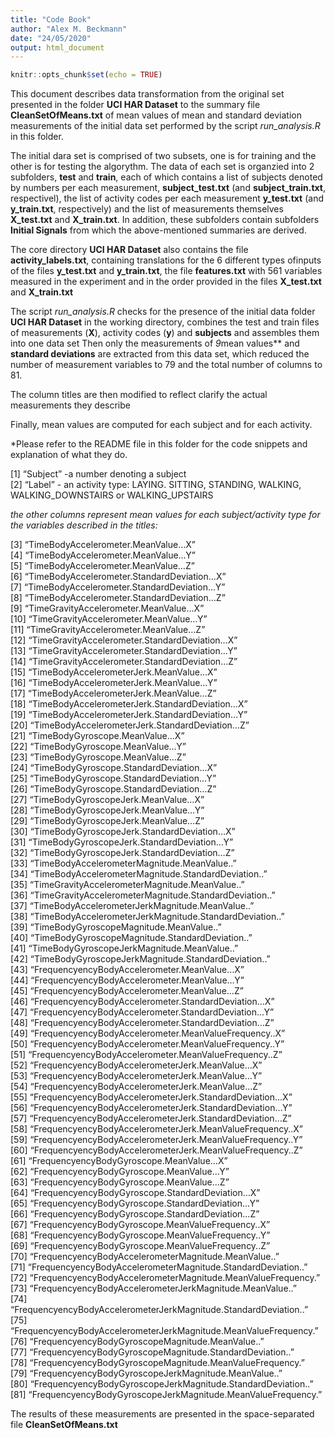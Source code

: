 ```yaml
---
title: "Code Book"
author: "Alex M. Beckmann"
date: "24/05/2020"
output: html_document
---
```


```r
knitr::opts_chunk$set(echo = TRUE)
```

This document describes data transformation from the original set presented in the folder **UCI HAR Dataset** to the summary file **CleanSetOfMeans.txt** of mean values of mean and standard deviation measurements of the initial data set performed by the script *run_analysis.R* in this folder.

The initial dara set is comprised of two subsets, one is for training and the other is for testing the algorythm. The data of each set is organzied into 2 subfolders, **test** and **train**, each of which contains a list of subjects denoted by numbers per each measurement, **subject_test.txt** (and **subject_train.txt**, respectivel), the list of activity codes per each measurement **y_test.txt** (and **y_train.txt**, respectively) and the list of measurements themselves **X_test.txt** and **X_train.txt**. In addition, these subfolders contain subfolders **Initial Signals** from which the above-mentioned summaries are derived.

The core directory **UCI HAR Dataset** also contains the file **activity_labels.txt**, containing translations for the 6 different types ofinputs of the files **y_test.txt** and **y_train.txt**, the file **features.txt** with 561 variables measured in the experiment and in the order provided in the files **X_test.txt** and **X_train.txt**

The script *run_analysis.R* checks for the presence of the initial data folder  **UCI HAR Dataset** in the working directory, combines the test and train files of measurements (**X**), activity codes (**y**) and **subjects** and assembles them into one data set
\br
Then only the measurements of *9*mean values** and **standard deviations** are extracted from this data set, which reduced the number of measurement variables to 79 and the total number of columns to 81.

The column titles are then modified to reflect clarify the actual measurements they describe

Finally, mean values are computed for each subject and for each activity.

*Please refer to the README file in this folder for the code snippets and explanation of what they do.

 [1] "Subject"  -a number denoting a subject                                                      
 [2] "Label" - an activity type: LAYING. SITTING, STANDING, WALKING, WALKING_DOWNSTAIRS or WALKING_UPSTAIRS  

*the other columns represent mean values for each subject/activity type for the variables described in the titles:* 

 [3] "TimeBodyAccelerometer.MeanValue...X"                            
 [4] "TimeBodyAccelerometer.MeanValue...Y"                            
 [5] "TimeBodyAccelerometer.MeanValue...Z"                            
 [6] "TimeBodyAccelerometer.StandardDeviation...X"                    
 [7] "TimeBodyAccelerometer.StandardDeviation...Y"                    
 [8] "TimeBodyAccelerometer.StandardDeviation...Z"                    
 [9] "TimeGravityAccelerometer.MeanValue...X"                         
[10] "TimeGravityAccelerometer.MeanValue...Y"                         
[11] "TimeGravityAccelerometer.MeanValue...Z"                         
[12] "TimeGravityAccelerometer.StandardDeviation...X"                 
[13] "TimeGravityAccelerometer.StandardDeviation...Y"                 
[14] "TimeGravityAccelerometer.StandardDeviation...Z"                 
[15] "TimeBodyAccelerometerJerk.MeanValue...X"                        
[16] "TimeBodyAccelerometerJerk.MeanValue...Y"                        
[17] "TimeBodyAccelerometerJerk.MeanValue...Z"                        
[18] "TimeBodyAccelerometerJerk.StandardDeviation...X"                
[19] "TimeBodyAccelerometerJerk.StandardDeviation...Y"                
[20] "TimeBodyAccelerometerJerk.StandardDeviation...Z"                
[21] "TimeBodyGyroscope.MeanValue...X"                                
[22] "TimeBodyGyroscope.MeanValue...Y"                                
[23] "TimeBodyGyroscope.MeanValue...Z"                                
[24] "TimeBodyGyroscope.StandardDeviation...X"                        
[25] "TimeBodyGyroscope.StandardDeviation...Y"                        
[26] "TimeBodyGyroscope.StandardDeviation...Z"                        
[27] "TimeBodyGyroscopeJerk.MeanValue...X"                            
[28] "TimeBodyGyroscopeJerk.MeanValue...Y"                            
[29] "TimeBodyGyroscopeJerk.MeanValue...Z"                            
[30] "TimeBodyGyroscopeJerk.StandardDeviation...X"                    
[31] "TimeBodyGyroscopeJerk.StandardDeviation...Y"                    
[32] "TimeBodyGyroscopeJerk.StandardDeviation...Z"                    
[33] "TimeBodyAccelerometerMagnitude.MeanValue.."                     
[34] "TimeBodyAccelerometerMagnitude.StandardDeviation.."             
[35] "TimeGravityAccelerometerMagnitude.MeanValue.."                  
[36] "TimeGravityAccelerometerMagnitude.StandardDeviation.."          
[37] "TimeBodyAccelerometerJerkMagnitude.MeanValue.."                 
[38] "TimeBodyAccelerometerJerkMagnitude.StandardDeviation.."         
[39] "TimeBodyGyroscopeMagnitude.MeanValue.."                         
[40] "TimeBodyGyroscopeMagnitude.StandardDeviation.."                 
[41] "TimeBodyGyroscopeJerkMagnitude.MeanValue.."                     
[42] "TimeBodyGyroscopeJerkMagnitude.StandardDeviation.."             
[43] "FrequencyencyBodyAccelerometer.MeanValue...X"                   
[44] "FrequencyencyBodyAccelerometer.MeanValue...Y"                   
[45] "FrequencyencyBodyAccelerometer.MeanValue...Z"                   
[46] "FrequencyencyBodyAccelerometer.StandardDeviation...X"           
[47] "FrequencyencyBodyAccelerometer.StandardDeviation...Y"           
[48] "FrequencyencyBodyAccelerometer.StandardDeviation...Z"           
[49] "FrequencyencyBodyAccelerometer.MeanValueFrequency..X"           
[50] "FrequencyencyBodyAccelerometer.MeanValueFrequency..Y"           
[51] "FrequencyencyBodyAccelerometer.MeanValueFrequency..Z"           
[52] "FrequencyencyBodyAccelerometerJerk.MeanValue...X"               
[53] "FrequencyencyBodyAccelerometerJerk.MeanValue...Y"               
[54] "FrequencyencyBodyAccelerometerJerk.MeanValue...Z"               
[55] "FrequencyencyBodyAccelerometerJerk.StandardDeviation...X"       
[56] "FrequencyencyBodyAccelerometerJerk.StandardDeviation...Y"       
[57] "FrequencyencyBodyAccelerometerJerk.StandardDeviation...Z"       
[58] "FrequencyencyBodyAccelerometerJerk.MeanValueFrequency..X"       
[59] "FrequencyencyBodyAccelerometerJerk.MeanValueFrequency..Y"       
[60] "FrequencyencyBodyAccelerometerJerk.MeanValueFrequency..Z"       
[61] "FrequencyencyBodyGyroscope.MeanValue...X"                       
[62] "FrequencyencyBodyGyroscope.MeanValue...Y"                       
[63] "FrequencyencyBodyGyroscope.MeanValue...Z"                       
[64] "FrequencyencyBodyGyroscope.StandardDeviation...X"               
[65] "FrequencyencyBodyGyroscope.StandardDeviation...Y"               
[66] "FrequencyencyBodyGyroscope.StandardDeviation...Z"               
[67] "FrequencyencyBodyGyroscope.MeanValueFrequency..X"               
[68] "FrequencyencyBodyGyroscope.MeanValueFrequency..Y"               
[69] "FrequencyencyBodyGyroscope.MeanValueFrequency..Z"               
[70] "FrequencyencyBodyAccelerometerMagnitude.MeanValue.."            
[71] "FrequencyencyBodyAccelerometerMagnitude.StandardDeviation.."    
[72] "FrequencyencyBodyAccelerometerMagnitude.MeanValueFrequency."    
[73] "FrequencyencyBodyAccelerometerJerkMagnitude.MeanValue.."        
[74] "FrequencyencyBodyAccelerometerJerkMagnitude.StandardDeviation.."
[75] "FrequencyencyBodyAccelerometerJerkMagnitude.MeanValueFrequency."
[76] "FrequencyencyBodyGyroscopeMagnitude.MeanValue.."                
[77] "FrequencyencyBodyGyroscopeMagnitude.StandardDeviation.."        
[78] "FrequencyencyBodyGyroscopeMagnitude.MeanValueFrequency."        
[79] "FrequencyencyBodyGyroscopeJerkMagnitude.MeanValue.."            
[80] "FrequencyencyBodyGyroscopeJerkMagnitude.StandardDeviation.."    
[81] "FrequencyencyBodyGyroscopeJerkMagnitude.MeanValueFrequency."

The results of these measurements are presented in the space-separated file **CleanSetOfMeans.txt**
 



